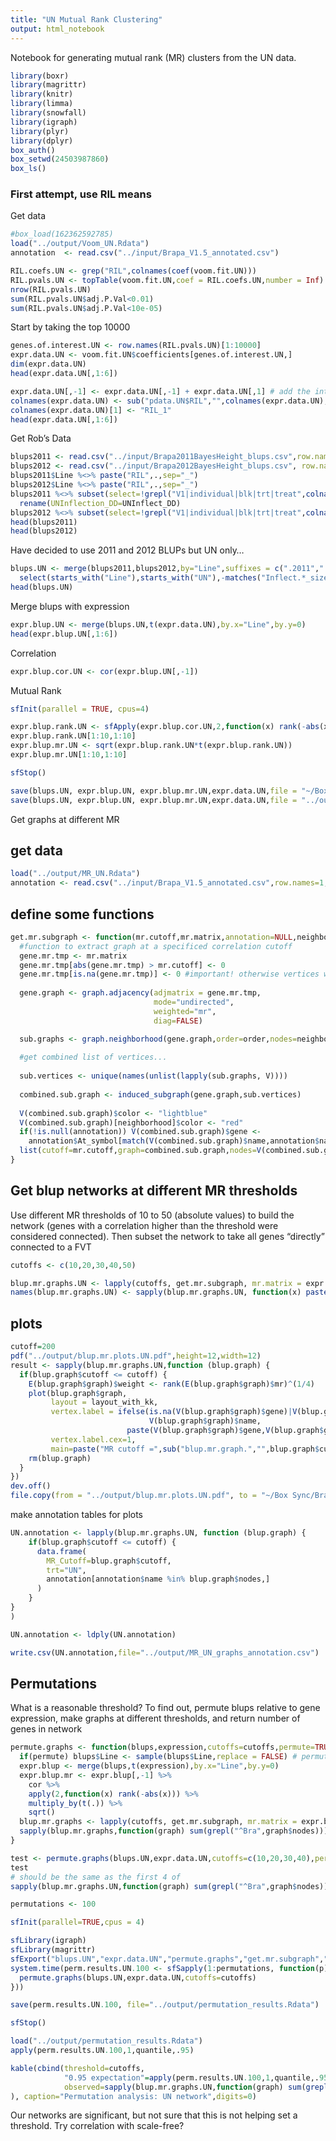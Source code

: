 ```yaml
---
title: "UN Mutual Rank Clustering"
output: html_notebook
---
```


Notebook for generating mutual rank (MR) clusters from the UN data.

```r
library(boxr)
library(magrittr)
library(knitr)
library(limma)
library(snowfall)
library(igraph)
library(plyr)
library(dplyr)
box_auth()
box_setwd(24503987860)
box_ls()
```

### First attempt, use RIL means
Get data
```r
#box_load(162362592785)
load("../output/Voom_UN.Rdata")
annotation  <- read.csv("../input/Brapa_V1.5_annotated.csv")
```


```r
RIL.coefs.UN <- grep("RIL",colnames(coef(voom.fit.UN)))
RIL.pvals.UN <- topTable(voom.fit.UN,coef = RIL.coefs.UN,number = Inf)
nrow(RIL.pvals.UN)
sum(RIL.pvals.UN$adj.P.Val<0.01)
sum(RIL.pvals.UN$adj.P.Val<10e-05) 
```

Start by taking the top 10000

```r
genes.of.interest.UN <- row.names(RIL.pvals.UN)[1:10000]
expr.data.UN <- voom.fit.UN$coefficients[genes.of.interest.UN,]
dim(expr.data.UN)
head(expr.data.UN[,1:6])
```


```r
expr.data.UN[,-1] <- expr.data.UN[,-1] + expr.data.UN[,1] # add the intercept to the coefficients
colnames(expr.data.UN) <- sub("pdata.UN$RIL","",colnames(expr.data.UN),fixed=TRUE)
colnames(expr.data.UN)[1] <- "RIL_1"
head(expr.data.UN[,1:6])
```

Get Rob's Data
```r
blups2011 <- read.csv("../input/Brapa2011BayesHeight_blups.csv",row.names = 1)
blups2012 <- read.csv("../input/Brapa2012BayesHeight_blups.csv", row.names = 1)
blups2011$Line %<>% paste("RIL",.,sep="_")
blups2012$Line %<>% paste("RIL",.,sep="_")
blups2011 %<>% subset(select=!grepl("V1|individual|blk|trt|treat",colnames(.))) %>%
  rename(UNInflection_DD=UNInflect_DD)
blups2012 %<>% subset(select=!grepl("V1|individual|blk|trt|treat",colnames(.)))
head(blups2011)
head(blups2012)
```

Have decided to use 2011 and 2012 BLUPs but UN only...
```r
blups.UN <- merge(blups2011,blups2012,by="Line",suffixes = c(".2011",".2012")) %>%
  select(starts_with("Line"),starts_with("UN"),-matches("Inflect.*_size"))
head(blups.UN)
```

Merge blups with expression
```r
expr.blup.UN <- merge(blups.UN,t(expr.data.UN),by.x="Line",by.y=0)
head(expr.blup.UN[,1:6])
```

Correlation
```r
expr.blup.cor.UN <- cor(expr.blup.UN[,-1])
```

Mutual Rank
```r
sfInit(parallel = TRUE, cpus=4)

expr.blup.rank.UN <- sfApply(expr.blup.cor.UN,2,function(x) rank(-abs(x)))
expr.blup.rank.UN[1:10,1:10]
expr.blup.mr.UN <- sqrt(expr.blup.rank.UN*t(expr.blup.rank.UN))
expr.blup.mr.UN[1:10,1:10]

sfStop()
```


```r
save(blups.UN, expr.blup.UN, expr.blup.mr.UN,expr.data.UN,file = "~/Box Sync/BrapaNetworks/MR_UN.Rdata")
save(blups.UN, expr.blup.UN, expr.blup.mr.UN,expr.data.UN,file = "../output/MR_UN.Rdata")
```

Get graphs at different MR

## get data

```r
load("../output/MR_UN.Rdata")
annotation <- read.csv("../input/Brapa_V1.5_annotated.csv",row.names=1,as.is = TRUE)
```

## define some functions

```r
get.mr.subgraph <- function(mr.cutoff,mr.matrix,annotation=NULL,neighborhood,order=1) {
  #function to extract graph at a specificed correlation cutoff
  gene.mr.tmp <- mr.matrix
  gene.mr.tmp[abs(gene.mr.tmp) > mr.cutoff] <- 0
  gene.mr.tmp[is.na(gene.mr.tmp)] <- 0 #important! otherwise vertices with NA edges are connected
  
  gene.graph <- graph.adjacency(adjmatrix = gene.mr.tmp,
                                mode="undirected",
                                weighted="mr",
                                diag=FALSE)

  sub.graphs <- graph.neighborhood(gene.graph,order=order,nodes=neighborhood) #for each node of interest get all other nodes within order of 1
  
  #get combined list of vertices...
  
  sub.vertices <- unique(names(unlist(lapply(sub.graphs, V))))
  
  combined.sub.graph <- induced_subgraph(gene.graph,sub.vertices)
  
  V(combined.sub.graph)$color <- "lightblue"
  V(combined.sub.graph)[neighborhood]$color <- "red"
  if(!is.null(annotation)) V(combined.sub.graph)$gene <- 
    annotation$At_symbol[match(V(combined.sub.graph)$name,annotation$name)]
  list(cutoff=mr.cutoff,graph=combined.sub.graph,nodes=V(combined.sub.graph)$name)
}
```

## Get blup networks at different MR thresholds
Use different MR thresholds of 10 to 50 (absolute values) to build the network (genes with a correlation higher than the threshold were considered connected).  Then subset the network to take all genes "directly" connected to a FVT

```r
cutoffs <- c(10,20,30,40,50)

blup.mr.graphs.UN <- lapply(cutoffs, get.mr.subgraph, mr.matrix = expr.blup.mr.UN, annotation= annotation, neighborhood = colnames(blups.UN)[-1])
names(blup.mr.graphs.UN) <- sapply(blup.mr.graphs.UN, function(x) paste("blup.mr.graph.UN",x$cutoff,sep="."))
```

## plots

```r
cutoff=200
pdf("../output/blup.mr.plots.UN.pdf",height=12,width=12)
result <- sapply(blup.mr.graphs.UN,function (blup.graph) {
  if(blup.graph$cutoff <= cutoff) {
    E(blup.graph$graph)$weight <- rank(E(blup.graph$graph)$mr)^(1/4)
    plot(blup.graph$graph,
         layout = layout_with_kk, 
         vertex.label = ifelse(is.na(V(blup.graph$graph)$gene)|V(blup.graph$graph)$gene=="",
                               V(blup.graph$graph)$name,
                          paste(V(blup.graph$graph)$gene,V(blup.graph$graph)$name,sep="\n")),
         vertex.label.cex=1,
         main=paste("MR cutoff =",sub("blup.mr.graph.","",blup.graph$cutoff,fixed=T)))
    rm(blup.graph)
  }
})
dev.off()
file.copy(from = "../output/blup.mr.plots.UN.pdf", to = "~/Box Sync/BrapaNetworks/blup.mr.plots.UN.pdf", overwrite = TRUE)
```

make annotation tables for plots

```r
UN.annotation <- lapply(blup.mr.graphs.UN, function (blup.graph) {
    if(blup.graph$cutoff <= cutoff) {
      data.frame(
        MR_Cutoff=blup.graph$cutoff,
        trt="UN",
        annotation[annotation$name %in% blup.graph$nodes,]
      )
    }
}
)

UN.annotation <- ldply(UN.annotation)

write.csv(UN.annotation,file="../output/MR_UN_graphs_annotation.csv")

```

## Permutations

What is a reasonable threshold?  To find out, permute blups relative to gene expression, make graphs at different thresholds, and return number of genes in network

```r
permute.graphs <- function(blups,expression,cutoffs=cutoffs,permute=TRUE) {
  if(permute) blups$Line <- sample(blups$Line,replace = FALSE) # permute!
  expr.blup <- merge(blups,t(expression),by.x="Line",by.y=0)
  expr.blup.mr <- expr.blup[,-1] %>% 
    cor %>%  
    apply(2,function(x) rank(-abs(x))) %>%
    multiply_by(t(.)) %>%
    sqrt()
  blup.mr.graphs <- lapply(cutoffs, get.mr.subgraph, mr.matrix = expr.blup.mr, neighborhood = colnames(blups)[-1])
  sapply(blup.mr.graphs,function(graph) sum(grepl("^Bra",graph$nodes)))
}

test <- permute.graphs(blups.UN,expr.data.UN,cutoffs=c(10,20,30,40),permute=FALSE)
test
# should be the same as the first 4 of
sapply(blup.mr.graphs.UN,function(graph) sum(grepl("^Bra",graph$nodes)))

```


```r
permutations <- 100

sfInit(parallel=TRUE,cpus = 4)

sfLibrary(igraph)
sfLibrary(magrittr)
sfExport("blups.UN","expr.data.UN","permute.graphs","get.mr.subgraph","cutoffs")
system.time(perm.results.UN.100 <- sfSapply(1:permutations, function(p) {
  permute.graphs(blups.UN,expr.data.UN,cutoffs=cutoffs)
}))

save(perm.results.UN.100, file="../output/permutation_results.Rdata")

sfStop()
```

```r
load("../output/permutation_results.Rdata")
apply(perm.results.UN.100,1,quantile,.95)
```

```r
kable(cbind(threshold=cutoffs,
            "0.95 expectation"=apply(perm.results.UN.100,1,quantile,.95),
            observed=sapply(blup.mr.graphs.UN,function(graph) sum(grepl("^Bra",graph$nodes)))
), caption="Permutation analysis: UN network",digits=0)
```

Our networks are significant, but not sure that this is not helping set a threshold.  Try correlation with scale-free?
